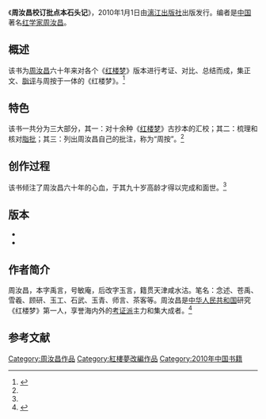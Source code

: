 {{Infobox book 
| 书名      = 周汝昌校订批点本石头记
| 图像      = [[File:Zhou's_HongLouMeng.jpg|200px]]
| 图像说明  = 封面
| 作者      = [[周汝昌|周汝昌]]
| 出版地    = 广西壮族自治区
| 语言      = 简体中文
| 系列      = 
| 封面设计  = 灵动视线张莹
| 题材      = 注解《[[红楼梦|红楼梦]]》
| 类型      = 长篇小说
| 出版者    = [[漓江出版社|漓江出版社]]
| 出版日期  = 2010年1月1日
| 媒介      = 印刷（平装书）
| 页数      = 964
| 开本      = 16
| isbn      = 978-7-5407-4566-0
| oclc      = 
| 杜威十进制图书分类法= 
| 美国国会图书馆图书分类法= 
| 上一部作品= 
| 下一部作品= 
| 引用      = 
| 被引用    = 
}}
《'''周汝昌校订批点本石头记'''》，2010年1月1日由[[漓江出版社|漓江出版社]]出版发行。编者是[[中国|中国]]著名[[红学家|红学家]][[周汝昌|周汝昌]]。

== 概述 ==
该书为[[周汝昌|周汝昌]]六十年来对各个《[[红楼梦|红楼梦]]》版本进行考证、对比、总结而成，集正文、[[脂评|脂评]]与周按于一体的《红楼梦》。<ref name="xlwgs">{{cite web |url=http://sh.sina.com.cn/book/new/2010-04-07/080127.html |title=周汝昌校订批点本石头记 |date=2010-04-07 |accessdate=2012-02-10 |work=新浪 |archive-date=2019-08-09 |archive-url=https://web.archive.org/web/20190809112049/http://sh.sina.com.cn/book/new/2010-04-07/080127.html |dead-url=no }}</ref>

== 特色 ==
该书一共分为三大部分，其一：对十余种《[[红楼梦|红楼梦]]》古抄本的汇校；其二：梳理和核对[[脂批|脂批]]；其三：列出周汝昌自己的批注，称为“周按”。<ref name="xlwgs"/>

== 创作过程 ==
该书倾注了周汝昌六十年的心血，于其九十岁高龄才得以完成和面世。<ref name="xlwgs"/>

== 版本 ==
*{{cite book |author= |title=《周汝昌校订批点本石头记》|year=2017 |publisher=漓江出版社 |location=广西壮族自治区桂林市 |isbn=978-7-5407-4566-0 |language=zh-hans}}
*{{cite book |author= |title=《周汝昌校訂批點本石頭記》|year=2017 |publisher=灕江出版社 |location=廣西壯族自治區桂林市 |isbn=978-7-5407-4546-2 |language=zh-hant}}

== 作者简介 ==
周汝昌，本字禹言，号敏庵，后改字玉言，籍贯天津咸水沽。笔名：念述、苍禹、雪羲、顾研、玉工、石武、玉青、师言、茶客等。周汝昌是[[中华人民共和国|中华人民共和国]]研究《红楼梦》第一人，享誉海内外的[[考证派|考证派]]主力和集大成者。<ref>{{cite web|url=http://culture.people.com.cn/GB/42223/140260/|title=《红学泰斗——周汝昌》|date=2012-06-03|accessdate=2012-02-10|work=人民网|archive-date=2020-04-07|archive-url=https://web.archive.org/web/20200407152312/http://culture.people.com.cn/GB/42223/140260/|dead-url=no}}</ref>

==参考文献==
<div class="references-small">
<references></references>
</div>

{{DEFAULTSORT:Zhou周汝昌校订批点本石头记}}
[[Category:周汝昌作品|Category:周汝昌作品]]
[[Category:紅樓夢改編作品|Category:紅樓夢改編作品]]
[[Category:2010年中国书籍|Category:2010年中国书籍]]